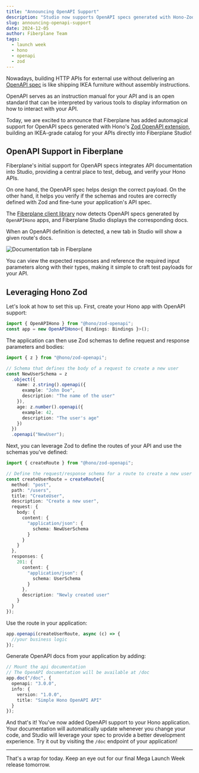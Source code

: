 ```yaml
---
title: "Announcing OpenAPI Support"
description: "Studio now supports OpenAPI specs generated with Hono-Zod-OpenAPI"
slug: announcing-openapi-support
date: 2024-12-05
author: Fiberplane Team
tags:
  - launch week
  - hono
  - openapi
  - zod
---
```



Nowadays, building HTTP APIs for external use without delivering an [OpenAPI spec](https://swagger.io/specification/) is like shipping IKEA furniture without assembly instructions.

OpenAPI serves as an instruction manual for your API and is an open standard that can be interpreted by various tools to display information on how to interact with your API.

Today, we are excited to announce that Fiberplane has added automagical support for OpenAPI specs generated with Hono's [Zod OpenAPI extension](https://hono.dev/examples/zod-openapi),
building an IKEA-grade catalog for your APIs directly into Fiberplane Studio!

## OpenAPI Support in Fiberplane

Fiberplane's initial support for OpenAPI specs integrates API documentation into Studio, providing a central place to test, debug, and verify your Hono APIs.

On one hand, the OpenAPI spec helps design the correct payload.
On the other hand, it helps you verify if the schemas and routes are correctly defined with Zod and fine-tune your application's API spec.

The [Fiberplane client library](/docs/components/client-library/) now detects OpenAPI specs generated by `OpenAPIHono` apps, and Fiberplane Studio displays the corresponding docs.

When an OpenAPI definition is detected, a new tab in Studio will show a given route's docs.

![Documentation tab in Fiberplane](@/assets/blog/2024-12-05-documentation-tab.png)

You can view the expected responses and reference the required input parameters along with their types, making it simple to craft test payloads for your API.

## Leveraging Hono Zod

Let's look at how to set this up. First, create your Hono app with OpenAPI support:

```typescript
import { OpenAPIHono } from "@hono/zod-openapi";
const app = new OpenAPIHono<{ Bindings: Bindings }>();
```

The application can then use Zod schemas to define request and response parameters and bodies:

```typescript
import { z } from "@hono/zod-openapi";

// Schema that defines the body of a request to create a new user
const NewUserSchema = z
  .object({
    name: z.string().openapi({
      example: "John Doe",
      description: "The name of the user"
    }),
    age: z.number().openapi({
      example: 42,
      description: "The user's age"
    })
  })
  .openapi("NewUser");
```

Next, you can leverage Zod to define the routes of your API and use the schemas you've defined:

```typescript
import { createRoute } from "@hono/zod-openapi";

// Define the request/response schema for a route to create a new user
const createUserRoute = createRoute({
  method: "post",
  path: "/users",
  title: "CreateUser",
  description: "Create a new user",
  request: {
    body: {
      content: {
        "application/json": {
          schema: NewUserSchema
        }
      }
    }
  },
  responses: {
    201: {
      content: {
        "application/json": {
          schema: UserSchema
        }
      },
      description: "Newly created user"
    }
  }
});
```

Use the route in your application:

```typescript
app.openapi(createUserRoute, async (c) => {
  //your business logic
});
```

Generate OpenAPI docs from your application by adding:

```typescript
// Mount the api documentation
// The OpenAPI documentation will be available at /doc
app.doc("/doc", {
  openapi: "3.0.0",
  info: {
    version: "1.0.0",
    title: "Simple Hono OpenAPI API"
  }
});
```

And that's it! You've now added OpenAPI support to your Hono application. Your documentation will automatically update whenever you change your code, and Studio will leverage your spec to provide a better development experience. Try it out by visiting the `/doc` endpoint of your application!

---

That's a wrap for today. Keep an eye out for our final Mega Launch Week release tomorrow.

<LinkCard
  title="🚀 Mega Launch Week"
  description="Check out all the new features and updates from Fiberplane's mega launch week"
  href="/blog/mega-launch-week-2024"
/>
